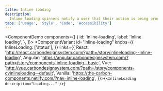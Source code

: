 ```yaml
---
title: Inline loading
description:
  Inline loading spinners notify a user that their action is being processed.
tabs: ['Usage', 'Style', 'Code', 'Accessibility']
---
```


<ComponentDemo
  components={[
    {
      id: 'inline-loading',
      label: 'Inline loading',
    },
  ]}>
  <ComponentVariant
    id="inline-loading"
    knobs={{
      InlineLoading: ['status'],
    }}
    links={{
      React:
        'http://react.carbondesignsystem.com/?path=/story/inlineloading--inline-loading',
      Angular:
        'https://angular.carbondesignsystem.com/?path=/story/components-inline-loading--basic',
      Vue:
        'http://vue.carbondesignsystem.com/?path=/story/components-cvinlineloading--default',
      Vanilla: 'https://the-carbon-components.netlify.com/?nav=inline-loading',
    }}>{`
    <InlineLoading description="Loading..." />
  `}</ComponentVariant>
</ComponentDemo>
